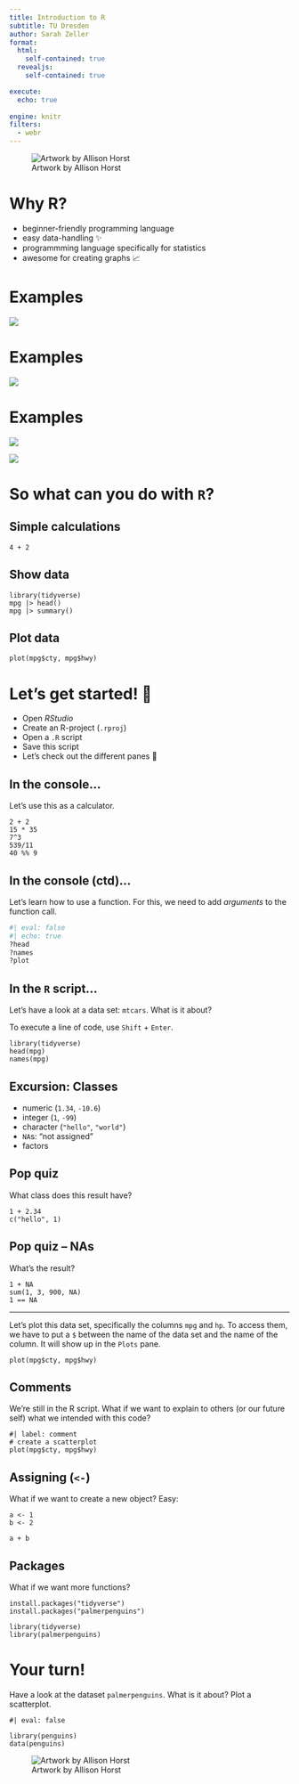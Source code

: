 ```yaml
---
title: Introduction to R
subtitle: TU Dresden
author: Sarah Zeller
format: 
  html: 
    self-contained: true
  revealjs:
    self-contained: true

execute:
  echo: true
    
engine: knitr
filters:
  - webr
---
```


![Artwork by Allison Horst](https://cdn.myportfolio.com/45214904-6a61-4e23-98d6-b140f8654a40/ef5356a8-a9ee-4a54-9b62-7e1c4cb9f723_rw_1920.png?h=2da8ae510b02b70f895d2a79946c5f3d)

# Why R?

-   beginner-friendly programming language
-   easy data-handling ✨
-   programmming language specifically for statistics
-   awesome for creating graphs 📈

# Examples

[![](images/mexico-ryan-hart.jpg)](https://twitter.com/ryanahart/status/1722937635763638390/photo/1)

# Examples

[![](images/nrennie-house-election.png)](https://twitter.com/nrennie35/status/1721845744733192395/photo/1)

# Examples

::: {layout-ncol="2"}
[![](images/penguins-thompson.png)](https://pbs.twimg.com/media/EzFDCiJWQAUfBqn?format=png&name=900x900)

[![](images/pp-eagle.png)](https://pbs.twimg.com/media/EeB5CDRXoAIi0R8?format=png&name=900x900)
:::

# So what can you do with `R`?

## Simple calculations

```webr-r
4 + 2
```

## Show data

```webr-r
library(tidyverse)
mpg |> head()
mpg |> summary()
```

## Plot data

```webr-r
plot(mpg$cty, mpg$hwy)
```

# Let's get started! 🚀

-   Open *RStudio*
-   Create an R-project (`.rproj`)
-   Open a `.R` script
-   Save this script
-   Let's check out the different panes 🔎

## In the console...

Let's use this as a calculator.

```webr-r
2 + 2
15 * 35
7^3
539/11
40 %% 9
```

## In the console (ctd)...

Let's learn how to use a function. For this, we need to add *arguments* to the function call.

```r
#| eval: false
#| echo: true
?head
?names
?plot

```

## In the `R` script...

Let's have a look at a data set: `mtcars`. What is it about?

To execute a line of code, use `Shift` + `Enter`.

```webr-r
library(tidyverse)
head(mpg)
names(mpg)

```

## Excursion: Classes

-   numeric (`1.34`, `-10.6`)
-   integer (`1`, `-99`)
-   character (`"hello"`, `"world"`)
-   `NA`s: "not assigned"
-   factors

## Pop quiz

What class does this result have?

```webr-r

1 + 2.34
c("hello", 1)
```

## Pop quiz -- NAs

What's the result?

```webr-r

1 + NA
sum(1, 3, 900, NA)
1 == NA
```

------------------------------------------------------------------------

Let's plot this data set, specifically the columns `mpg` and `hp`. To access them, we have to put a `$` between the name of the data set and the name of the column. It will show up in the `Plots` pane.

```webr-r
plot(mpg$cty, mpg$hwy)

```

## Comments

We're still in the R script. What if we want to explain to others (or our future self) what we intended with this code?

```webr-r
#| label: comment
# create a scatterplot 
plot(mpg$cty, mpg$hwy)
```

## Assigning (`<-`)

What if we want to create a new object? Easy:

```webr
a <- 1
b <- 2

a + b
```

## Packages

What if we want more functions?

```webr
install.packages("tidyverse")
install.packages("palmerpenguins")

library(tidyverse)
library(palmerpenguins)
```

# Your turn!

Have a look at the dataset `palmerpenguins`. What is it about? Plot a scatterplot.


```webr-r
#| eval: false

library(penguins)
data(penguins)
```

![Artwork by Allison Horst](https://allisonhorst.github.io/palmerpenguins/reference/figures/lter_penguins.png)